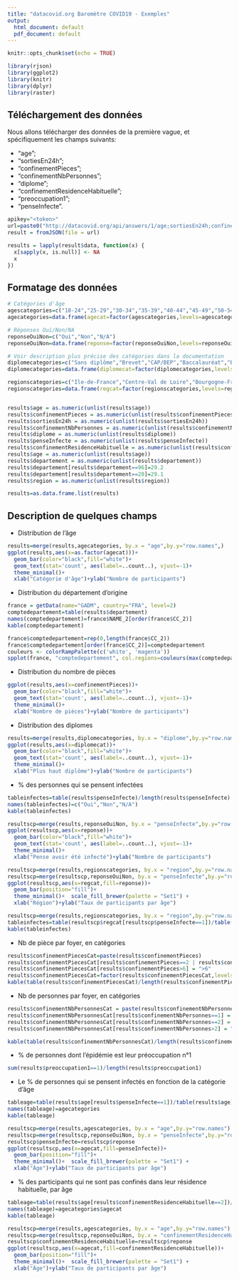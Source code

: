 ```yaml
---
title: "datacovid.org Baromètre COVID19 - Exemples"
output:
  html_document: default
  pdf_document: default
---
```


```r
knitr::opts_chunk$set(echo = TRUE)
```

```r
library(rjson)
library(ggplot2)
library(knitr)
library(dplyr)
library(raster)
```

## Téléchargement des données

Nous allons télécharger des données de la première vague, et spécifiquement les champs suivants:

- "age";
- "sortiesEn24h";
- "confinementPieces";
- "confinementNbPersonnes";
- "diplome";
- "confinementResidenceHabituelle";
- "preoccupation1";
- "penseInfecte".

```r
apikey="<token>"
url=paste0("http://datacovid.org/api/answers/1/age;sortiesEn24h;confinementPieces;confinementNbPersonnes;diplome;confinementResidenceHabituelle;preoccupation1;penseInfecte;departement;region?token=",apikey)
result = fromJSON(file = url)

results = lapply(result$data, function(x) {
  x[sapply(x, is.null)] <- NA
  x
})
```

## Formatage des données

```r
# Catégories d'âge
agescategories=c("18-24","25-29","30-34","35-39","40-44","45-49","50-54","55-59","60-64",">=65")
agecategories=data.frame(agecat=factor(agescategories,levels=agescategories))

# Réponses Oui/Non/NA
reponseOuiNon=c("Oui","Non","N/A")
reponseOuiNon=data.frame(reponse=factor(reponseOuiNon,levels=reponseOuiNon))

# Voir description plus précise des catégories dans la documentation
diplomecategories=c("Sans diplôme","Brevet","CAP/BEP","Baccalauréat","Bac +1/+2",">Bac +3","Autre","N/A")
diplomecategories=data.frame(diplomecat=factor(diplomecategories,levels=diplomecategories))

regionscategories=c("Ile-de-France","Centre-Val de Loire","Bourgogne-Franche-Comté","Normandie","Hauts-de-France","Grand-Est","Pays de la Loire","Bretagne","Nouvelle Aquitaine","Occitanie","Auvergne-Rhône-Alpes","PACA + Corse")
regionscategories=data.frame(regcat=factor(regionscategories,levels=regionscategories))


results$age = as.numeric(unlist(results$age))
results$confinementPieces = as.numeric(unlist(results$confinementPieces))
results$sortiesEn24h = as.numeric(unlist(results$sortiesEn24h))
results$confinementNbPersonnes = as.numeric(unlist(results$confinementNbPersonnes))
results$diplome = as.numeric(unlist(results$diplome))
results$penseInfecte = as.numeric(unlist(results$penseInfecte))
results$confinementResidenceHabituelle = as.numeric(unlist(results$confinementResidenceHabituelle))
results$age = as.numeric(unlist(results$age))
results$departement = as.numeric(unlist(results$departement))
results$departement[results$departement==96]=29.2
results$departement[results$departement==20]=29.1
results$region = as.numeric(unlist(results$region))

results=as.data.frame.list(results)
```

## Description de quelques champs


- Distribution de l'âge
```r
results=merge(results,agecategories, by.x = "age",by.y="row.names",)
ggplot(results,aes(x=as.factor(agecat)))+
  geom_bar(color="black",fill="white")+
  geom_text(stat='count', aes(label=..count..), vjust=-1)+
  theme_minimal()+
  xlab("Catégorie d'âge")+ylab("Nombre de participants")
```

- Distribution du département d'origine

```r
france = getData(name="GADM", country="FRA", level=2)
comptedepartement=table(results$departement)
names(comptedepartement)=france$NAME_2[order(france$CC_2)]
kable(comptedepartement)
```

```r
france$comptedepartement=rep(0,length(france$CC_2))
france$comptedepartement[order(france$CC_2)]=comptedepartement
couleurs <- colorRampPalette(c('white', 'magenta'))
spplot(france, "comptedepartement", col.regions=couleurs(max(comptedepartement)),  main=list(label="Nombre de participants par département",cex=.8))
```

- Distribution du nombre de pièces
```r
ggplot(results,aes(x=confinementPieces))+
  geom_bar(color="black",fill="white")+
  geom_text(stat='count', aes(label=..count..), vjust=-1)+
  theme_minimal()+
  xlab("Nombre de pièces")+ylab("Nombre de participants")
```
- Distribution des diplomes
```r
results=merge(results,diplomecategories, by.x = "diplome",by.y="row.names")
ggplot(results,aes(x=diplomecat))+
  geom_bar(color="black",fill="white")+
  geom_text(stat='count', aes(label=..count..), vjust=-1)+
  theme_minimal()+
  xlab("Plus haut diplôme")+ylab("Nombre de participants")
```

- % des personnes qui se pensent infectées
```r
tableinfectes=table(results$penseInfecte)/length(results$penseInfecte)
names(tableinfectes)=c("Oui","Non","N/A")
kable(tableinfectes)
```

```r
resultscp=merge(results,reponseOuiNon, by.x = "penseInfecte",by.y="row.names")
ggplot(resultscp,aes(x=reponse))+
  geom_bar(color="black",fill="white")+
  geom_text(stat='count', aes(label=..count..), vjust=-1)+
  theme_minimal()+
  xlab("Pense avoir été infecté")+ylab("Nombre de participants")
```

```r
resultscp=merge(results,regionscategories, by.x = "region",by.y="row.names")
resultscp=merge(resultscp,reponseOuiNon, by.x = "penseInfecte",by.y="row.names")
ggplot(resultscp,aes(x=regcat,fill=reponse))+
  geom_bar(position="fill")+
  theme_minimal()+  scale_fill_brewer(palette = "Set1") +
  xlab("Région")+ylab("Taux de participants par âge")
```

```r
resultscp=merge(results,regionscategories, by.x = "region",by.y="row.names")
tableinfectes=table(resultscp$regcat[resultscp$penseInfecte==1])/table(resultscp$regcat)
kable(tableinfectes)
```

- Nb de pièce par foyer, en catégories

```r
results$confinementPiecesCat=paste(results$confinementPieces)
results$confinementPiecesCat[results$confinementPieces==2 | results$confinementPieces==3] = "2-3"
results$confinementPiecesCat[results$confinementPieces>6] = ">6"
results$confinementPiecesCat=factor(results$confinementPiecesCat,levels=c("1","2-3","4","5","6",">6"))
kable(table(results$confinementPiecesCat)/length(results$confinementPiecesCat))
```

- Nb de personnes par foyer, en catégories
```r
results$confinementNbPersonnesCat = paste(results$confinementNbPersonnes)
results$confinementNbPersonnesCat[results$confinementNbPersonnes==1] = "Seul" 
results$confinementNbPersonnesCat[results$confinementNbPersonnes==2] = "Deux" 
results$confinementNbPersonnesCat[results$confinementNbPersonnes>2] = "Plusieurs" 

kable(table(results$confinementNbPersonnesCat)/length(results$confinementNbPersonnesCat))
```

- % de personnes dont l'épidémie est leur préoccupation n°1
```r
sum(results$preoccupation1==1)/length(results$preoccupation1)
```

- Le % de personnes qui se pensent infectés en fonction de la catégorie d'âge
```r
tableage=table(results$age[results$penseInfecte==1])/table(results$age)
names(tableage)=agecategories
kable(tableage)
```

```r
resultscp=merge(results,agescategories, by.x = "age",by.y="row.names")
resultscp=merge(resultscp,reponseOuiNon, by.x = "penseInfecte",by.y="row.names")
resultscp$penseInfecte=resultscp$reponse
ggplot(resultscp,aes(x=agecat,fill=penseInfecte))+
  geom_bar(position="fill")+
  theme_minimal()+  scale_fill_brewer(palette = "Set1") +
  xlab("Âge")+ylab("Taux de participants par âge")
```

- % des participants qui ne sont pas confinés dans leur résidence habituelle, par âge

```r
tableage=table(results$age[results$confinementResidenceHabituelle==2])/table(table(results$age))
names(tableage)=agecategories$agecat
kable(tableage)
```

```r
resultscp=merge(results,agescategories, by.x = "age",by.y="row.names")
resultscp=merge(resultscp,reponseOuiNon, by.x = "confinementResidenceHabituelle",by.y="row.names")
resultscp$confinementResidenceHabituelle=resultscp$reponse
ggplot(resultscp,aes(x=agecat,fill=confinementResidenceHabituelle))+
  geom_bar(position="fill")+
  theme_minimal()+  scale_fill_brewer(palette = "Set1") +
  xlab("Âge")+ylab("Taux de participants par âge")
```
